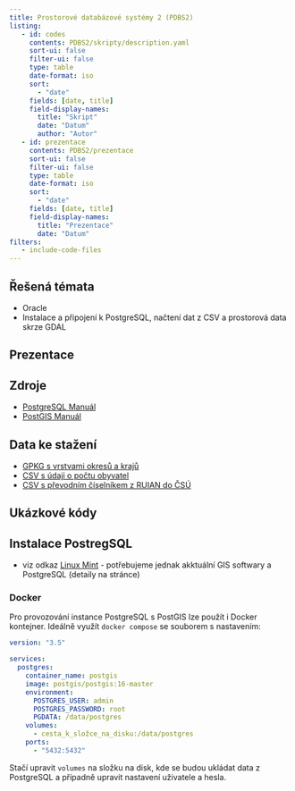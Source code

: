 ```yaml
---
title: Prostorové databázové systémy 2 (PDBS2)
listing:
   - id: codes
     contents: PDBS2/skripty/description.yaml
     sort-ui: false
     filter-ui: false
     type: table
     date-format: iso
     sort:
       - "date"
     fields: [date, title] 
     field-display-names:
       title: "Skript"
       date: "Datum"
       author: "Autor"
   - id: prezentace
     contents: PDBS2/prezentace
     sort-ui: false
     filter-ui: false
     type: table
     date-format: iso
     sort:
       - "date"
     fields: [date, title] 
     field-display-names:
       title: "Prezentace"
       date: "Datum"
filters:
   - include-code-files
---
```


## Řešená témata{.topics}

- Oracle 
- Instalace a připojení k PostgreSQL, načtení dat z CSV a prostorová data skrze GDAL

## Prezentace{.presentations}

::: {#prezentace}
:::

## Zdroje{.sources}

- [PostgreSQL Manuál](https://www.postgresql.org/docs/14/index.html)
- [PostGIS Manuál](https://postgis.net/docs/manual-3.4/)

## Data ke stažení{.data-sources}

- [GPKG s vrstvami okresů a krajů](./PDBS2/soubory/uzemni_jednotky.gpkg)
- [CSV s údaji o počtu obyvatel](./PDBS2/soubory/obyvatele_roky.csv)
- [CSV s převodním číselníkem z RUIAN do ČSÚ](./PDBS2/soubory/ciselnik_csu_ruian.csv)

## Ukázkové kódy{.codes}

::: {#codes}
:::

## Instalace PostregSQL{.instals}

- viz odkaz [Linux Mint](../tools/linux-mint.qmd) - potřebujeme jednak akktuální GIS softwary a PostgreSQL (detaily na stránce)

### Docker

Pro provozování instance PostgreSQL s PostGIS lze použít i Docker kontejner. Ideálně využít `docker compose` se souborem s nastavením:

```yaml
version: "3.5"

services:
  postgres:
    container_name: postgis
    image: postgis/postgis:16-master
    environment:
      POSTGRES_USER: admin
      POSTGRES_PASSWORD: root
      PGDATA: /data/postgres
    volumes:
      - cesta_k_složce_na_disku:/data/postgres
    ports:
      - "5432:5432"
```

Stačí upravit `volumes` na složku na disk, kde se budou ukládat data z PostgreSQL a případně upravit nastavení uživatele a hesla.